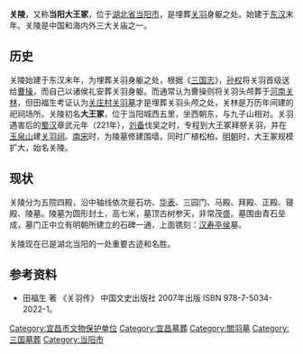 {{Distinguish|关林}}
{{noteTA
|1=zh-hans:庄; zh-hant:庄;
}}
{{文物保护单位
| 级别 = 全国
| 图片 = 
| 名称 = 关陵
| 编号 = 	6-270
| 分类 = 古墓葬
| 时代 = [[三國|三國]]
| 所在 = [[湖北省|湖北省]][[当阳市|当阳市]]
| 登录 = 2006年
| Cat = 湖北全国重点文物保护单位
}}
'''关陵'''，又称'''当阳大王冢'''，位于[[湖北省|湖北省]][[当阳市|当阳市]]，是埋葬[[关羽|关羽]]身躯之处。始建于[[东汉|东汉]]末年。关陵是中国和海内外三大关庙之一。

== 历史 ==
关陵始建于东汉末年，为埋葬关羽身躯之处，根据《[[三国志|三国志]]》，[[孙权|孙权]]将关羽首级送给[[曹操|曹操]]，而自己以诸侯礼安葬关羽身躯。而通常认为曹操则将关羽头颅葬于[[河南|河南]][[关林|关林]]，但田福生考证认为[[关庄村关羽墓|关庄村关羽墓]]才是埋葬关羽头颅之处，关林是万历年间建的祀祠场所。关陵初名'''大王冢'''，位于当阳城西五里，坐西朝东，与九子山相对。关羽遇害后的[[蜀汉|蜀汉]]章武元年（221年），[[刘备|刘备]]伐吴之时，专程到大王冢拜祭关羽，并在[[玉泉山|玉泉山]]建[[关羽祠|关羽祠]]。[[南宋|南宋]]时，为陵墓修建围墙，同时广植松柏。[[明朝|明朝]]时，大王冢规模扩大，始名关陵。

== 现状 ==
关陵分为五院四殿，沿中轴线依次是石坊、[[华表|华表]]、三园门、马殿、拜殿、正殿、寝殿、陵墓。陵墓为圆形封土，高七米，墓顶古树参天，非常茂盛。墓围由青石垒成，墓门正中立有明朝所建立的石碑一通，上面镌刻：[[关羽|汉寿亭侯]]墓。

关陵现在已是湖北当阳的一处重要古迹和名胜。

== 参考资料 ==
*田福生 著 《关羽传》 中国文史出版社 2007年出版 ISBN 978-7-5034-2022-1。

{{湖北全国重点文物保护单位}}
[[Category:宜昌市文物保护单位|Category:宜昌市文物保护单位]]
[[Category:宜昌墓葬|Category:宜昌墓葬]]
[[Category:關羽墓|Category:關羽墓]]
[[Category:三国墓葬|Category:三国墓葬]]
[[Category:当阳市|Category:当阳市]]